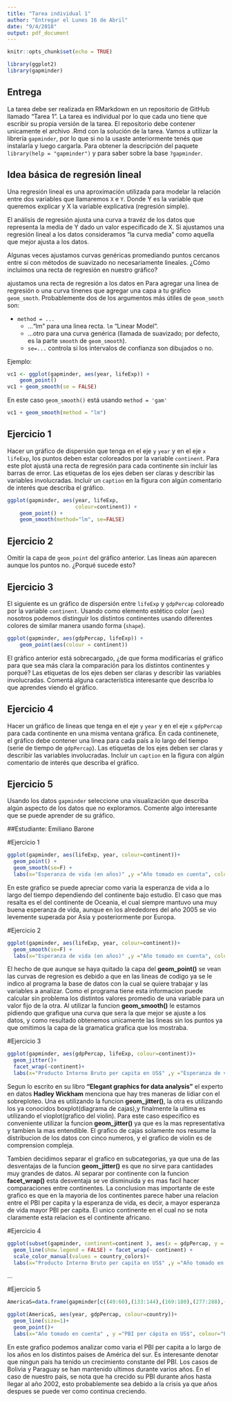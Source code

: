 ```yaml
---
title: "Tarea individual 1"
author: "Entregar el Lunes 16 de Abril"
date: "9/4/2018"
output: pdf_document
---
```


```r
knitr::opts_chunk$set(echo = TRUE)
```

```r
library(ggplot2)
library(gapminder)
```
## Entrega

La tarea debe ser realizada en RMarkdown en un repositorio de GitHub llamado "Tarea 1".
La tarea es individual por lo que cada uno tiene que escribir su propia versión de la tarea.
El repositorio debe contener unicamente el archivo .Rmd con la solución de la tarea.
Vamos a utilizar la librería `gapminder`, por lo que si no la usaste anteriormente tenés que instalarla y luego cargarla.
Para obtener la descripción del paquete `library(help = "gapminder")` y para saber sobre la base `?gapminder`.

##  Idea básica de regresión lineal 

Una regresión lineal es una aproximación utilizada para modelar la relación entre dos variables que llamaremos `X` e `Y`. Donde Y es la variable que queremos explicar y X la variable explicativa (regresión simple).

El análisis de regresión ajusta una curva a travéz  de los datos que representa la media de Y dado un valor especificado de X.
Si ajustamos una regresión lineal a los datos consideramos "la curva media" como aquella que mejor ajusta a los datos.

Algunas veces ajustamos curvas genéricas promediando puntos cercanos entre si con  métodos de suavizado no necesariamente lineales.
¿Cómo incluimos una recta de regresión en nuestro gráfico?

ajustamos una recta de regresión a los datos en  Para agregar una linea de regresión o una curva tinenes que agregar una capa a tu gráfico `geom_smoth`. Probablemente dos de los argumentos más útiles de `geom_smoth` son:

- `method = ...`
    * ..."lm" para una linea recta. `lm`  "Linear Model".
    * ...otro para una curva genérica (llamada de suavizado; por defecto, es la parte `smooth` de `geom_smooth`).
    * `se=...` controla si los intervalos de confianza son dibujados o no.

Ejemplo:
```r
vc1 <- ggplot(gapminder, aes(year, lifeExp)) +
    geom_point() 
vc1 + geom_smooth(se = FALSE)

```
En este caso  `geom_smooth()` está usando `method = 'gam'`

```r
vc1 + geom_smooth(method = "lm")
```


## Ejercicio 1

Hacer un gráfico de dispersión que tenga en el eje `y` `year` y en el eje `x`  `lifeExp`, los puntos deben estar coloreados por la variable `continent`. Para este plot ajustá una recta de regresión para cada continente sin incluir las barras de error. Las etiquetas de los ejes deben ser claras y describir las variables involucradas. Incluir un `caption` en la figura con algún comentario de interés que describa el gráfico.

```r

ggplot(gapminder, aes(year, lifeExp,
                      colour=continent)) +
    geom_point() +
    geom_smooth(method="lm", se=FALSE)
```


## Ejercicio 2 

Omitir la capa de  `geom_point` del gráfico anterior. Las lineas aún aparecen aunque los puntos no. ¿Porqué sucede esto? 


## Ejercicio 3

El siguiente es un gráfico de dispersión entre `lifeExp` y `gdpPercap`  coloreado por la variable `continent`. Usando como elemento estético color (`aes`) nosotros podemos distinguir los distintos continentes usando diferentes colores de similar manera usando forma (`shape`).

```r
ggplot(gapminder, aes(gdpPercap, lifeExp)) +
    geom_point(aes(colour = continent))
```

El gráfico anterior está sobrecargado, ¿de que forma modificarías el gráfico para que sea más clara la comparación para los distintos continentes y porqué?
Las etiquetas de los ejes deben ser claras y describir las variables involucradas. Comentá alguna característica interesante que describa lo que aprendes viendo el gráfico.

## Ejercicio 4

Hacer un gráfico de lineas que tenga en el eje `y` `year` y en el eje `x`  `gdpPercap` para cada continente en una misma ventana gráfica. En cada continenete, el gráfico debe contener una linea para cada país a lo largo del tiempo (serie de tiempo de `gdpPercap`). Las etiquetas de los ejes deben ser claras y describir las variables involucradas. Incluir un `caption` en la figura con algún comentario de interés que describa el gráfico.

## Ejercicio 5 

Usando los datos `gapminder` seleccione una visualización que describa algún aspecto de los datos que no exploramos. Comente algo interesante que se puede aprender de su gráfico.

\newpage


\centering

##Estudiante: Emiliano Barone

\raggedright

#Ejercicio 1

```r
ggplot(gapminder, aes(lifeExp, year, colour=continent))+
  geom_point() +
  geom_smooth(se=F) +
  labs(x="Esperanza de vida (en años)" ,y ="Año tomado en cuenta", colour="Continente")

```
En este grafico se puede apreciar como varia la esperanza de vida a lo largo del tiempo dependiendo del continente bajo estudio. El caso que mas resalta es el del continente de Oceania, el cual siempre mantuvo una muy buena esperanza de vida, aunque en los alrededores del año 2005 se vio levemente superada por Asia y posteriormente por Europa.


\newpage

#Ejercicio 2

```r
ggplot(gapminder, aes(lifeExp, year, colour=continent))+
  geom_smooth(se=F) +
  labs(x="Esperanza de vida (en años)" ,y ="Año tomado en cuenta", colour="Continente")

```
El hecho de que aunque se haya quitado la capa del __geom_point()__ se vean las curvas de regresion es debido a que en las lineas de codigo ya se le indico al programa la base de datos con la cual se quiere trabajar y las variables a analizar. Como el programa tiene esta informacion puede calcular sin problema los distintos valores promedio de una variable para un valor fijo de la otra. Al utilizar la funcion __geom_smooth()__ le estamos pidiendo que grafique una curva que sera la que mejor se ajuste a los datos, y como resultado obtenemos unicamente las lineas sin los puntos ya que omitimos la capa de la gramatica grafica que los mostraba.

\newpage

#Ejercicio 3

```r
ggplot(gapminder, aes(gdpPercap, lifeExp, colour=continent))+
  geom_jitter()+
  facet_wrap(~continent)+
  labs(x="Producto Interno Bruto per capita en US$" ,y ="Esperanza de vida", colour="Continente")
```

Segun lo escrito en su libro **"Elegant graphics for data analysis"** el experto en datos __Hadley Wickham__ menciona que hay tres maneras de lidiar con el sobreploteo. Una es utilizando la funcion __geom_jitter()__, la otra es utilizando los ya conocidos boxplot(diagrama de cajas),y finalmente la ultima es utilizando el vioplot(grafico del violin). Para este caso especifico es conveniente utilizar la funcion __geom_jitter()__ ya que es la mas representativa y tambien la mas entendible. El grafico de cajas solamente nos resume la distribucion de los datos con cinco numeros, y el grafico de violin es de comprension compleja.

Tambien decidimos separar el grafico en subcategorias, ya que una de las desventajas de la funcion __geom_jitter()__ es que no sirve para cantidades muy grandes de datos. Al separar por continente con la funcion __facet_wrap()__ esta desventaja se ve disminuida y es mas facil hacer comparaciones entre continentes. La conclusion mas importante de este grafico es que en la mayoria de los continentes parece haber una relacion entre el PBI per capita y la esperanza de vida, es decir, a mayor esperanza de vida mayor PBI per capita. El unico continente en el cual no se nota claramente esta relacion es el continente africano.

\newpage

#Ejercicio 4

```r
ggplot(subset(gapminder, continent=continent ), aes(x = gdpPercap, y = year, color = country)) +
  geom_line(show.legend = FALSE) + facet_wrap(~ continent) +
  scale_color_manual(values = country_colors)+
  labs(x="Producto Interno Bruto per capita en US$" ,y ="Año tomado en cuenta", colour="Continente")
```

...

\newpage

#Ejercicio 5

```r
AmericaS=data.frame(gapminder[c((49:60),(133:144),(169:180),(277:288),(301:312),(445:456),(1189:1212),(1621:1644)), 1:6])
```

```r
ggplot(AmericaS, aes(year, gdpPercap, colour=country))+
  geom_line(size=1)+
  geom_point()+
  labs(x="Año tomado en cuenta" , y ="PBI per cápita en US$", colour="País")

```


En este grafico podemos analizar como varia el PBI per capita a lo largo de los años en los distintos paises de América del sur. Es interesante denotar que ningun pais ha tenido un crecimiento constante del PBI. Los casos de Bolivia y Paraguay se han mantenido ultimos durante varios años. En el caso de nuestro pais, se nota que ha crecido su PBI durante años hasta llegar al año 2002, esto probablemente sea debido a la crisis ya que años despues se puede ver como continua creciendo.






